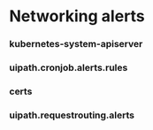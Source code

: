 ﻿# Networking alerts


### kubernetes-system-apiserver




### uipath.cronjob.alerts.rules




### certs




### uipath.requestrouting.alerts



